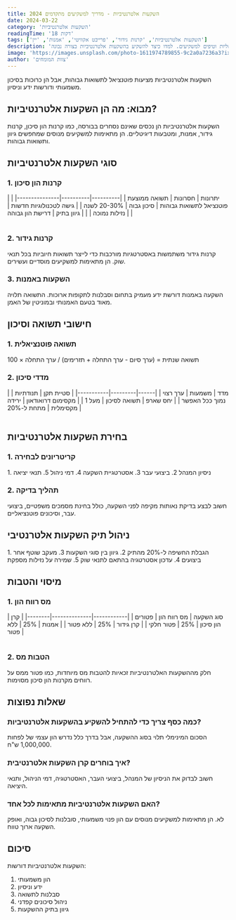 ```yaml
---
title: השקעות אלטרנטיביות - מדריך למשקיעים מתקדמים 2024
date: 2024-03-22
category: 'השקעות אלטרנטיביות'
readingTime: '18 דקות'
tags: ['השקעות אלטרנטיביות', 'קרנות גידור', 'פרייבט אקוויטי', 'אמנות', 'יין']
description: 'מדריך מקיף להשקעות אלטרנטיביות - כולל סוגי השקעות, סיכונים, תשואות פוטנציאליות וטיפים למשקיעים. למדו כיצד להשקיע בהשקעות אלטרנטיביות בצורה נבונה.'
image: 'https://images.unsplash.com/photo-1611974789855-9c2a0a7236a3?ixlib=rb-4.0.3&ixid=M3wxMjA3fDB8MHxwaG90by1wYWdlfHx8fGVufDB8fHx8fA%3D%3D&auto=format&fit=crop&w=2070&q=80'
author: 'צוות המומחים'
---
```



<Callout>
השקעות אלטרנטיביות מציעות פוטנציאל לתשואות גבוהות, אבל הן כרוכות בסיכון משמעותי ודורשות ידע וניסיון.
</Callout>

## מבוא: מה הן השקעות אלטרנטיביות?

<InfoBox>
השקעות אלטרנטיביות הן נכסים שאינם נסחרים בבורסה, כמו קרנות הון סיכון, קרנות גידור, אמנות, ומטבעות דיגיטליים. הן מתאימות למשקיעים מנוסים שמחפשים גיוון ותשואות גבוהות.
</InfoBox>

## סוגי השקעות אלטרנטיביות

### 1. קרנות הון סיכון
<Table>
| יתרונות | חסרונות | תשואה ממוצעת |
|----------|----------|---------------|
| פוטנציאל לתשואות גבוהות | סיכון גבוה | 20-30% לשנה |
| גישה לטכנולוגיות חדשות | נזילות נמוכה | |
| גיוון בתיק | דרישת הון גבוהה | |
</Table>

### 2. קרנות גידור
<InfoBox>
קרנות גידור משתמשות באסטרטגיות מורכבות כדי לייצר תשואות חיוביות בכל תנאי שוק. הן מתאימות למשקיעים מוסדיים ועשירים.
</InfoBox>

### 3. השקעות באמנות
<WarningBox>
השקעה באמנות דורשת ידע מעמיק בתחום וסבלנות לתקופות ארוכות. התשואה תלויה מאוד בטעם האמנותי ובמוניטין של האמן.
</WarningBox>

## חישובי תשואה וסיכון

### 1. תשואה פוטנציאלית
<TipBox>
תשואה שנתית = (ערך סיום - ערך התחלה + תזרימים) / ערך התחלה × 100
</TipBox>

### 2. מדדי סיכון
<Table>
| מדד | משמעות | ערך רצוי |
|------|---------|-----------|
| סטיית תקן | תנודתיות | נמוך ככל האפשר |
| יחס שארפ | תשואה לסיכון | מעל 1 |
| מקסימום דרואודאון | ירידה מקסימלית | מתחת ל-20% |
</Table>

## בחירת השקעות אלטרנטיביות

### 1. קריטריונים לבחירה
<InfoBox>
1. ניסיון המנהל
2. ביצועי עבר
3. אסטרטגיית השקעה
4. דמי ניהול
5. תנאי יציאה
</InfoBox>

### 2. תהליך בדיקה
<WarningBox>
חשוב לבצע בדיקת נאותות מקיפה לפני השקעה, כולל בחינת מסמכים משפטיים, ביצועי עבר, וסיכונים פוטנציאליים.
</WarningBox>

## ניהול תיק השקעות אלטרנטיבי

<TipBox>
1. הגבלת החשיפה ל-20% מהתיק
2. גיוון בין סוגי השקעות
3. מעקב שוטף אחר ביצועים
4. עדכון אסטרטגיה בהתאם לתנאי שוק
5. שמירה על נזילות מספקת
</TipBox>

## מיסוי והטבות

### 1. מס רווח הון
<Table>
| סוג השקעה | מס רווח הון | פטורים |
|------------|--------------|--------|
| קרן הון סיכון | 25% | פטור חלקי |
| קרן גידור | 25% | ללא פטור |
| אמנות | 25% | ללא פטור |
</Table>

### 2. הטבות מס
<InfoBox>
חלק מההשקעות האלטרנטיביות זכאיות להטבות מס מיוחדות, כמו פטור ממס על רווחים מקרנות הון סיכון מסוימות.
</InfoBox>

## שאלות נפוצות

### כמה כסף צריך כדי להתחיל להשקיע בהשקעות אלטרנטיביות?
הסכום המינימלי תלוי בסוג ההשקעה, אבל בדרך כלל נדרש הון עצמי של לפחות 1,000,000 ש"ח.

### איך בוחרים קרן השקעות אלטרנטיבית?
חשוב לבדוק את הניסיון של המנהל, ביצועי העבר, האסטרטגיה, דמי הניהול, ותנאי היציאה.

### האם השקעות אלטרנטיביות מתאימות לכל אחד?
לא. הן מתאימות למשקיעים מנוסים עם הון פנוי משמעותי, סובלנות לסיכון גבוה, ואופק השקעה ארוך טווח.

## סיכום

השקעות אלטרנטיביות דורשות:
1. הון משמעותי
2. ידע וניסיון
3. סבלנות לתשואה
4. ניהול סיכונים קפדני
5. גיוון בתיק ההשקעות 